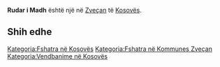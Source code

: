 {{Fshat në 
 | Emri                = Rudar i Madh
 | EmriAlt                = 
 | NAME_SHORT_FORM=      
 | NAME_GENERIC=      
 | NAME_SORT_NAME_RO=      RUDARIMADH
 | FULL_NAME_RO = Rudar i Madh
 | FULL_NAME_ND_RO=Rudar i Madh
 | SORT_NAME_RG=RUDARIMADH
 | FULL_NAME_RG=Rudar i Madh
 | FULL_NAME_ND_RG=Rudar i Madh
 | SRP_NAME_SHORT_FORM=      
 | SRP_NAME_GENERIC=      
 | SRP_NAME_SORT_NAME_RO=      
 | SRP_FULL_NAME_RO = 
 | SRP_FULL_NAME_ND_RO=
 | SRP_SORT_NAME_RG=
 | SRP_FULL_NAME_RG=
 | SRP_FULL_NAME_ND_RG=
 | Emri (Rasa dhanore) = 
 | Figura              = 
 | Shteti              = Kosovo
 | Komuna              = Zveçan
 | Kodi postar         = 
 | Sipërfaqja          = 

 | Popullsia           = 

 | Regj. i popullsisë  = 
 | Dend. e popullsisë  = 
 | Faqja zyrtare       = 
 <!--- Koordinatat ----> 
 | Gjerësia            = 42.9175
 | Gjatësia            = 20.843056
 | Lartësia            = 
}}
'''Rudar i Madh''' është një [[]] në [[Zveçan]] të [[Kosovës]].

<!-- == Gjeografia == -->
<!-- == Historia == -->
<!-- == Demografia == -->
== Shih edhe ==
{{Komuna Zveçan}}
{{Kosovo-Administrata-Cung}}

[[Kategoria:Fshatra në Kosovës]]
[[Kategoria:Fshatra në Kommunes Zveçan]]
[[Kategoria:Vendbanime në Kosovës]]